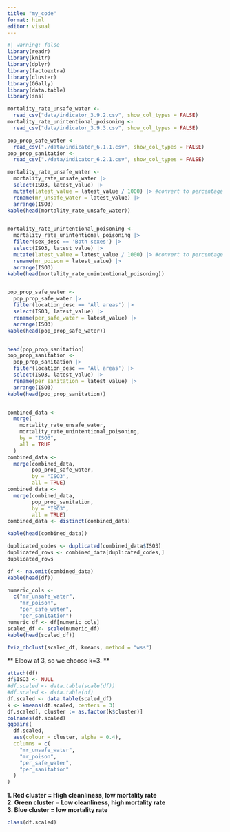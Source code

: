 ```yaml
---
title: "my_code"
format: html
editor: visual
---
```


```r
#| warning: false
library(readr)
library(knitr)
library(dplyr)
library(factoextra)
library(cluster)
library(GGally)
library(data.table)
library(sns)
```

```r
mortality_rate_unsafe_water <-
  read_csv("data/indicator_3.9.2.csv", show_col_types = FALSE)
mortality_rate_unintentional_poisoning <-
  read_csv("data/indicator_3.9.3.csv", show_col_types = FALSE)

pop_prop_safe_water <-
  read_csv("./data/indicator_6.1.1.csv", show_col_types = FALSE)
pop_prop_sanitation <-
  read_csv("./data/indicator_6.2.1.csv", show_col_types = FALSE)
```

```r
mortality_rate_unsafe_water <-
  mortality_rate_unsafe_water |>
  select(ISO3, latest_value) |>
  mutate(latest_value = latest_value / 1000) |> #convert to percentage
  rename(mr_unsafe_water = latest_value) |>
  arrange(ISO3)
kable(head(mortality_rate_unsafe_water))


mortality_rate_unintentional_poisoning <-
  mortality_rate_unintentional_poisoning |>
  filter(sex_desc == 'Both sexes') |>
  select(ISO3, latest_value) |>
  mutate(latest_value = latest_value / 1000) |> #convert to percentage
  rename(mr_poison = latest_value) |>
  arrange(ISO3)
kable(head(mortality_rate_unintentional_poisoning))


pop_prop_safe_water <-
  pop_prop_safe_water |>
  filter(location_desc == 'All areas') |>
  select(ISO3, latest_value) |>
  rename(per_safe_water = latest_value) |>
  arrange(ISO3)
kable(head(pop_prop_safe_water))


head(pop_prop_sanitation)
pop_prop_sanitation <-
  pop_prop_sanitation |>
  filter(location_desc == 'All areas') |>
  select(ISO3, latest_value) |>
  rename(per_sanitation = latest_value) |>
  arrange(ISO3)
kable(head(pop_prop_sanitation))


combined_data <-
  merge(
    mortality_rate_unsafe_water,
    mortality_rate_unintentional_poisoning,
    by = "ISO3",
    all = TRUE
  )
combined_data <-
  merge(combined_data,
        pop_prop_safe_water,
        by = "ISO3",
        all = TRUE)
combined_data <-
  merge(combined_data,
        pop_prop_sanitation,
        by = "ISO3",
        all = TRUE)
combined_data <- distinct(combined_data)

kable(head(combined_data))

duplicated_codes <- duplicated(combined_data$ISO3)
duplicated_rows <- combined_data[duplicated_codes,]
duplicated_rows
```

```r
df <- na.omit(combined_data)
kable(head(df))

numeric_cols <-
  c("mr_unsafe_water",
    "mr_poison",
    "per_safe_water",
    "per_sanitation")
numeric_df <- df[numeric_cols]
scaled_df <- scale(numeric_df)
kable(head(scaled_df))

fviz_nbclust(scaled_df, kmeans, method = "wss")
```

\*\* Elbow at 3, so we choose k=3. \*\*

```r
attach(df)
df$ISO3 <- NULL
#df.scaled <- data.table(scale(df))
#df.scaled <- data.table(df)
df.scaled <- data.table(scaled_df)
k <- kmeans(df.scaled, centers = 3)
df.scaled[, cluster := as.factor(k$cluster)]
colnames(df.scaled)
ggpairs(
  df.scaled,
  aes(colour = cluster, alpha = 0.4),
  columns = c(
    "mr_unsafe_water",
    "mr_poison",
    "per_safe_water",
    "per_sanitation"
  )
) 
```

**1. Red cluster = High cleanliness, low mortality rate\
2. Green cluster = Low cleanliness, high mortality rate\
3. Blue cluster = low mortality rate**

```r
class(df.scaled)
```
